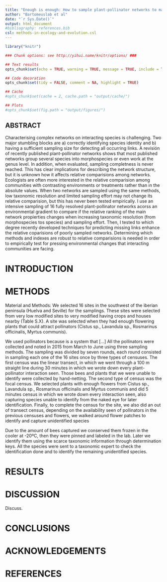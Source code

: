 ```yaml
---
title: "Enough is enough: How to sample plant-pollinator networks to make relative comparisons"
author: "Bartomeuslab et al"
date: "`r Sys.Date()`"
output: html_document
#bibliography: references.bib
csl: methods-in-ecology-and-evolution.csl
---
```


```r

library("knitr")

### Chunk options: see http://yihui.name/knitr/options/ ###

## Text results
opts_chunk$set(echo = TRUE, warning = TRUE, message = TRUE, include = TRUE)

## Code decoration
opts_chunk$set(tidy = FALSE, comment = NA, highlight = TRUE)

## Cache
#opts_chunk$set(cache = 2, cache.path = "output/cache/")

## Plots
#opts_chunk$set(fig.path = "output/figures/")


```


## ABSTRACT

Characterising complex networks on interacting species is challenging. Two major stumbling blocks are a) correctly identifying species identity and b) having a sufficient sampling size for detecting all occurring links. A revisión of recently published plant-pollinator networks shows that most published networks group several species into morphospecies or even work at the genus level. In addition, when evaluated, sampling completness is never reached. This has clear implications for describing the network structure, but it is unknown how it affects relative comparisions among networks. Ecologists are often more interested in the relative comparision among communities with contrasting environments or treatments rather than in the absolute values. When two networks are sampled using the same methods, low taxonomic resolution and limited sampling effort may not change its relative comparision, but this has never been tested empirically. I use an intensive sampling of 16 fully resolved plant-pollinator networks acorss an environmental gradient to compare if the relative ranking of the main network propierties changes when increasing taxonomic resolution (from morphospecies tos species) and sampling effort. Then, I tested to which degree recently developed techniques for predicting missing links enhance the relative coparisions of poorly sampled networks. Determining which methods and indexes are robust to relative comparisions is needed in order to empirically test for pressing environmental changes that interacting communities are facing.





# INTRODUCTION





# METHODS

Material and Methods:
We selected 16 sites in the southwest of the iberian peninsula (Huelva and Seville) for the samplings. These sites were selected from very low modified sites to very modified having crops and houses nearby (Table S.X). A site was selected when they had enough flowering plants that could attract pollinators (Cistus sp., Lavandula sp., Rosmarinus officinalis, Myrtus communis).

We used pollinators because is a system that [...]
All the pollinators were collected and noted in 2015 from March to June using three sampling methods. The sampling was divided by seven rounds, each round consisted in sampling each one of the 16 sites once by three types of censuses. The first census was the linear transect, in which we went through a 100 m straight line during 30 minutes in which we wrote down every plant-pollinator interaction seen. Those bees and plants that we were unable to identify were collected by hand-netting. The second type of census was the focal census. We selected plants with enough flowers from Cistus sp., Lavandula sp., Rosmarinus officinalis and Myrtus communis  and did 5 minutes census in which we wrote down every interaction seen, also capturing species unable to identify from the naked eye for later identification. Finally, to complete the census for the site, we also did an out of transect census, depending on the availability seen of pollinators in the previous censuses and flowers, we walked around flower patches to identify and capture unidentified species

Due to the amount of bees captured we conserved them frozen in the cooler at -20ºC, then they were pinned and labeled in the lab. Later we identify them using the scarce taxonomic information through determination keys. All the species were sent to a taxonomic expert to check the identification done and to identify the remaining unidentified species.







# RESULTS





# DISCUSSION

Discuss.



# CONCLUSIONS



# ACKNOWLEDGEMENTS



# REFERENCES

<div id = "refs"></div>


